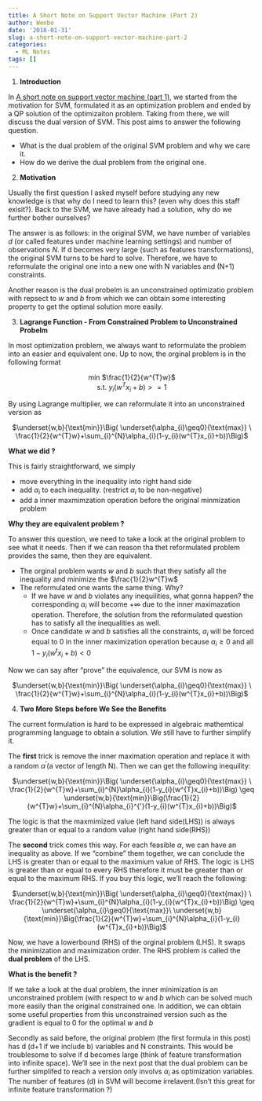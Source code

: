 ```yaml
---
title: A Short Note on Support Vector Machine (Part 2)
author: Wenbo
date: '2018-01-31'
slug: a-short-note-on-support-vector-machine-part-2
categories:
  - ML Notes
tags: []
---
```


1. **Introduction**

In [A short note on support vector machine (part 1)](https://wenbo5565.github.io/post/a-short-note-on-support-vector-machine/), we started from the motivation for SVM, formulated it as an optimization problem and ended by a QP solution of the optimizaiton problem. Taking from there, we will discuss the dual version of SVM. This post aims to answer the following question.

* What is the dual problem of the original SVM problem and why we care it.
* How do we derive the dual problem from the original one.

2. **Motivation**

Usually the first question I asked myself before studying any new knowledge is that why do I need to learn this? (even why does this staff exisit?). Back to the SVM, we have already had a solution, why do we further bother ourselves? 

The answer is as follows: in the original SVM, we have number of variables $d$ (or called features under machine learning settings) and number of observations $N$. If d becomes very large (such as features transformations), the original SVM turns to be hard to solve. Therefore, we have to reformulate the original one into a new one with N variables and (N+1) constraints.

Another reason is the dual probelm is an unconstrained optimizatio problem with repsect to $w$ and $b$ from which we can obtain some interesting property to get the optimal solution more easily.

3. **Lagrange Function - From Constrained Problem to Unconstrained Probelm**

In most optimization problem, we always want to reformulate the problem into an easier and equivalent one. Up to now, the orginal problem is in the following format

<center>
min $\frac{1}{2}{w^{T}w}$ \
s.t. $y_{i}(w^{T}x_{i}+b)>=1$
</center>

By using Lagrange multiplier, we can reformulate it into an unconstrained version as

<center>
$\underset{w,b}{\text{min}}\Big( \underset{\alpha_{i}\geq0}{\text{max}} \ \frac{1}{2}{w^{T}w}+\sum_{i}^{N}\alpha_{i}(1-y_{i}(w^{T}x_{i}+b))\Big)$ 
</center>

**What we did ?**

This is fairly straightforward, we simply

* move everything in the inequality into right hand side
* add $\alpha_{i}$ to each inequality. (restrict $\alpha_{i}$ to be non-negative)
* add a inner maxmimzation operation before the original minmization problem

**Why they are equivalent problem ?**

To answer this question, we need to take a look at the original problem to see what it needs. Then if we can reason tha thet reformulated problem provides the same, then they are equivalent.

* The orginal problem wants $w$ and $b$ such that they satisfy all the inequality and minimize the $\frac{1}{2}w^{T}w$
* The reformulated one wants the same thing. Why?
    + If we have $w$ and $b$ violates any inequilities, what gonna happen? the corresponding $\alpha_{i}$ will become $+\infty$ due to the inner maximazation operation. Therefore, the solution from the reformulated question has to satisfy all the inequalities as well.
    + Once candidate $w$ and $b$ satisfies all the constraints, $\alpha_{i}$ will be forced equal to 0 in the inner maximization operation because $\alpha_{i} \geq 0$ and all $1-y_{i}(w^{t}x_{i}+b)<0$

Now we can say after "prove" the equivalence, our SVM is now as

<center>
$\underset{w,b}{\text{min}}\Big( \underset{\alpha_{i}\geq0}{\text{max}} \ \frac{1}{2}{w^{T}w}+\sum_{i}^{N}\alpha_{i}(1-y_{i}(w^{T}x_{i}+b))\Big)$ 
</center>

4. **Two More Steps before We See the Benefits**

The current formulation is hard to be expressed in algebraic mathemtical programming language to obtain a solution. We still have to further simplify it.

The **first** trick is remove the inner maximation operation and replace it with a random $\alpha^{'}$(a vector of length N). Then we can get the following inequility:

<center>
$\underset{w,b}{\text{min}}\Big( \underset{\alpha_{i}\geq0}{\text{max}} \ \frac{1}{2}{w^{T}w}+\sum_{i}^{N}\alpha_{i}(1-y_{i}(w^{T}x_{i}+b))\Big) \geq \underset{w,b}{\text{min}}\Big(\frac{1}{2}{w^{T}w}+\sum_{i}^{N}\alpha_{i}^{'}(1-y_{i}(w^{T}x_{i}+b))\Big)$ 
</center>

The logic is that the maxmimized value (left hand side(LHS)) is always greater than or equal to a random value (right hand side(RHS))

The **second** trick comes this way. For each feasible $\alpha$, we can have an inequality as above. If we "combine" them together, we can conclude the LHS is greater than or equal to the maximium value of RHS. The logic is LHS is greater than or equal to every RHS therefore it must be greater than or equal to the maximum RHS. If you buy this logic, we'll reach the following:

<center>
$\underset{w,b}{\text{min}}\Big( \underset{\alpha_{i}\geq0}{\text{max}} \ \frac{1}{2}{w^{T}w}+\sum_{i}^{N}\alpha_{i}(1-y_{i}(w^{T}x_{i}+b))\Big) \geq \underset{\alpha_{i}\geq0}{\text{max}}\ \underset{w,b}{\text{min}}\Big(\frac{1}{2}{w^{T}w}+\sum_{i}^{N}\alpha_{i}(1-y_{i}(w^{T}x_{i}+b))\Big)$
</center>

Now, we have a lowerbound (RHS) of the orginal problem (LHS). It swaps the minimization and maximization order. The RHS problem is called the **dual problem** of the LHS.

**What is the benefit ?**

If we take a look at the dual problem, the inner minimization is an unconstrained problem (with respect to $w$ and $b$ which can be solved much more easily than the original constrained one. In addition, we can obtain some useful properties from this unconstrained version such as the gradient is equal to 0 for the optimal $w$ and $b$

Secondly as said before, the original problem (the first formula in this post) has d (d+1 if we include b) variables and N  constraints. This would be troublesome to solve if d becomes large (think of feature transformation into infinite space). We'll see in the next post that the dual problem can be further simplifed to reach a version only involvs $\alpha_{i}$ as optimization variables. The number of features (d) in SVM will become irrelavent.(Isn't this great for infinite feature transformation ?)


